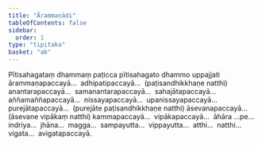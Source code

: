 ```yaml
---
title: "Ārammaṇādi"
tableOfContents: false
sidebar:
  order: 1
type: "tipitaka"
basket: "ab"
---
```



<DynamicBreadcrumb />

<Division number="4">

<Paragraph number="650">
Pītisahagataṃ dhammaṃ paṭicca pītisahagato dhammo uppajjati ārammaṇapaccayā…  adhipatipaccayā…  (paṭisandhikkhaṇe natthi) anantarapaccayā…  samanantarapaccayā…  sahajātapaccayā…  aññamaññapaccayā…  nissayapaccayā…  upanissayapaccayā…  purejātapaccayā…  (purejāte paṭisandhikkhaṇe natthi) āsevanapaccayā…  (āsevane vipākaṃ natthi) kammapaccayā…  vipākapaccayā…  āhāra …pe…  indriya…  jhāna…  magga…  sampayutta…  vippayutta…  atthi…  natthi…  vigata…  avigatapaccayā.
</Paragraph>
</Division>